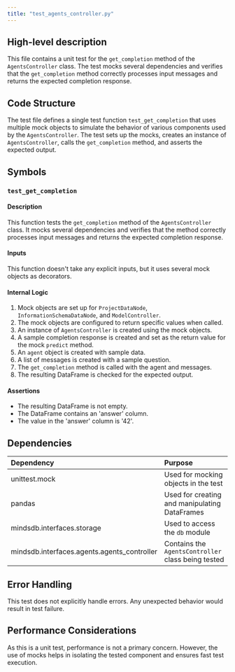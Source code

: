 ```yaml
---
title: "test_agents_controller.py"
---
```


## High-level description
This file contains a unit test for the `get_completion` method of the `AgentsController` class. The test mocks several dependencies and verifies that the `get_completion` method correctly processes input messages and returns the expected completion response.

## Code Structure
The test file defines a single test function `test_get_completion` that uses multiple mock objects to simulate the behavior of various components used by the `AgentsController`. The test sets up the mocks, creates an instance of `AgentsController`, calls the `get_completion` method, and asserts the expected output.

## Symbols

### `test_get_completion`
#### Description
This function tests the `get_completion` method of the `AgentsController` class. It mocks several dependencies and verifies that the method correctly processes input messages and returns the expected completion response.

#### Inputs
This function doesn't take any explicit inputs, but it uses several mock objects as decorators.

#### Internal Logic
1. Mock objects are set up for `ProjectDataNode`, `InformationSchemaDataNode`, and `ModelController`.
2. The mock objects are configured to return specific values when called.
3. An instance of `AgentsController` is created using the mock objects.
4. A sample completion response is created and set as the return value for the mock `predict` method.
5. An `agent` object is created with sample data.
6. A list of messages is created with a sample question.
7. The `get_completion` method is called with the agent and messages.
8. The resulting DataFrame is checked for the expected output.

#### Assertions
- The resulting DataFrame is not empty.
- The DataFrame contains an 'answer' column.
- The value in the 'answer' column is '42'.

## Dependencies
| Dependency | Purpose |
|:-----------|:--------|
| unittest.mock | Used for mocking objects in the test |
| pandas | Used for creating and manipulating DataFrames |
| mindsdb.interfaces.storage | Used to access the `db` module |
| mindsdb.interfaces.agents.agents_controller | Contains the `AgentsController` class being tested |

## Error Handling
This test does not explicitly handle errors. Any unexpected behavior would result in test failure.

## Performance Considerations
As this is a unit test, performance is not a primary concern. However, the use of mocks helps in isolating the tested component and ensures fast test execution.